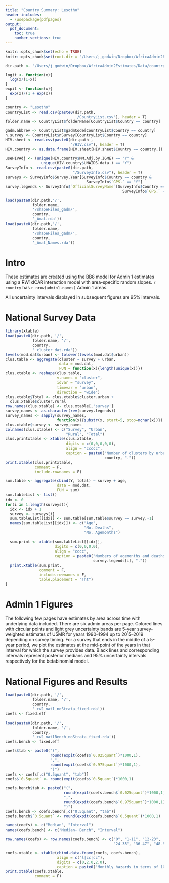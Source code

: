 ```yaml
---
title: "Country Summary: Lesotho"
header-includes:
  - \usepackage{pdfpages}
output: 
  pdf_document:
    toc: true
    number_sections: true
---
```


```r
knitr::opts_chunk$set(echo = TRUE)
knitr::opts_chunk$set(root.dir = "/Users/j_godwin/Dropbox/AfricaAdmin2Estimates/Data/countryDataFolders")

dir.path <- "/Users/j_godwin/Dropbox/AfricaAdmin2Estimates/Data/countryDataFolders"

logit <- function(x){
  log(x/(1-x))
}
expit <- function(x){
  exp(x)/(1 + exp(x))
}

```

```r
country <- "Lesotho"
CountryList <- read.csv(paste0(dir.path,
                               '/CountryList.csv'), header = T)
folder.name <- CountryList$folderName[CountryList$Country == country]

gadm.abbrev <- CountryList$gadmCode[CountryList$Country == country]
n.survey <- CountryList$nSurvey[CountryList$Country == country]
HIV.sheet <- read.csv(paste0(dir.path ,
                             "/HIV.csv"), header = T)
HIV.country <- as.data.frame(HIV.sheet[HIV.sheet$Country == country,])

useHIVAdj <- (unique(HIV.country$MM.Adj.by.IGME) == "Y" &
                unique(HIV.country$UNAIDS.data.) == "Y")
SurveyInfo <- read.csv(paste0(dir.path,
                              "/SurveyInfo.csv"), header = T)
surveys <- SurveyInfo$Survey.Year[SurveyInfo$Country == country &
                                    SurveyInfo$`GPS.` == "Y"]
survey.legends <- SurveyInfo$`OfficialSurveyName`[SurveyInfo$Country == country &
                                                    SurveyInfo$`GPS.` == "Y"]

load(paste0(dir.path,'/',
            folder.name,
            '/shapeFiles_gadm/',
            country,
            '_Amat.rda'))
load(paste0(dir.path,'/',
            folder.name,
            '/shapeFiles_gadm/',
            country,
            '_Amat_Names.rda'))

```
# Intro

These estimates are created using the BB8 model for Admin 1 estimates using a RW1xICAR interaction model with area-specific random slopes. \par


`r country` has `r nrow(admin1.names)` Admin 1 areas.\par


All uncertainty intervals displayed in subsequent figures are 95\% intervals.

\begin{figure}
\centering
\includegraphics[width=3.5in]{/Users/j_godwin/Dropbox/AfricaAdmin2Estimates/Data/countryDataFolders/Lesotho/Plots/ShapeCheck/Lesotho_adm1_neighb.pdf}
\includegraphics[width=3.5in]{/Users/j_godwin/Dropbox/AfricaAdmin2Estimates/Data/countryDataFolders/Lesotho/Plots/ShapeCheck/Lesotho_Admin1Names.pdf}
\caption{Top: The neighborhood structure of Admin 1 areas. Bottom: The names of Admin 1 areas.}
\end{figure}
\clearpage

\begin{figure}
\centering
\includegraphics[width=5in]{/Users/j_godwin/Dropbox/AfricaAdmin2Estimates/Data/countryDataFolders/Lesotho/Plots/Betabinomial/map/Lesotho_rw2main_randomSlopes_rw1xICAR_admin1_NotStrat_2019_median.pdf}
\caption{Median estimates of U5MR (deaths per 1000 children) in 2019.}
\end{figure}
\begin{figure}
\centering
\includegraphics[width=3.5in]{/Users/j_godwin/Dropbox/AfricaAdmin2Estimates/Data/countryDataFolders/Lesotho/Plots/Betabinomial/measure/Lesotho_rw2main_randomSlopes_rw1xICAR_admin1_NotStrat_Y2019_K2_measuremap.pdf}
\includegraphics[width=3.5in]{/Users/j_godwin/Dropbox/AfricaAdmin2Estimates/Data/countryDataFolders/Lesotho/Plots/Betabinomial/measure/Lesotho_rw2main_randomSlopes_rw1xICAR_admin1_NotStrat_Y2019_K3_measuremap.pdf}
\caption{Expression of uncertainty of U5MR (deaths per 1000 children) based on the average true classification probability (ATCP) in 2019.}
\end{figure}
\clearpage

\begin{figure}
\centering
\includegraphics{/Users/j_godwin/Dropbox/AfricaAdmin2Estimates/Data/countryDataFolders/Lesotho/Plots/Betabinomial/map/Lesotho_rw2main_randomSlopes_rw1xICAR_admin1_NotStrat_19902019_median.pdf}
\caption{Median estimates for selected years.}
\end{figure}
\clearpage

\clearpage

\includepdf[pages={-}]{/Users/j_godwin/Dropbox/AfricaAdmin2Estimates/Data/countryDataFolders/Lesotho/Plots/Betabinomial/Admin1/Lesotho_rw2main_randomSlopes_rw1xICAR_admin1Bench_spaghetti_allByMedian.pdf}

\begin{figure}
\centering
\includegraphics{/Users/j_godwin/Dropbox/AfricaAdmin2Estimates/Data/countryDataFolders/Lesotho/Plots/Betabinomial/ridge/Lesotho_rw2main_randomSlopes_rw1xICAR_admin1_NotStrat_2019_ridgeplot.pdf}
\caption{Posterior distributions of U5MR (deaths per 1000 children) in 2019. Areas are ordered by median estimated U5MR in 2019.}
\end{figure}
\clearpage
\begin{figure}
\centering
\includegraphics[height=10in]{/Users/j_godwin/Dropbox/AfricaAdmin2Estimates/Data/countryDataFolders/Lesotho/Plots/Betabinomial/map/Lesotho_rw2main_randomSlopes_rw1xICAR_admin1_NotStrat_median.pdf}
\caption{Posterior medians of U5MR (deaths per 1000 births) by Admin 1 area and year.}
\end{figure}
\clearpage



# National Survey Data
```r
library(xtable)
load(paste0(dir.path, '/',
            folder.name, '/',
            country,
            '_cluster_dat.rda'))
levels(mod.dat$urban) <- tolower(levels(mod.dat$urban))
clus.table <- aggregate(cluster ~ survey + urban,
                        data = mod.dat,
                        FUN = function(x){length(unique(x))})
clus.xtable <- reshape(clus.table,
                       v.names = "cluster",
                       idvar = "survey",
                       timevar = "urban",
                       direction = "wide")
clus.xtable$Total <- clus.xtable$cluster.urban + 
  clus.xtable$cluster.rural
row.names(clus.xtable) <- clus.xtable[,'survey']
survey_names <- as.character(rev(survey.legends))
survey_names <- sapply(survey_names, 
                       function(x){substr(x, start=5, stop=nchar(x))})
clus.xtable$survey <- survey_names
colnames(clus.xtable) <- c("Survey", "Urban",
                           "Rural", "Total")
clus.printxtable <- xtable(clus.xtable, 
                           digits = c(0,0,0,0,0),
                           align = "ccccc",
                           caption = paste0("Number of clusters by urban/rural designation by survey for ",
                                            country, "."))
print.xtable(clus.printxtable, 
             comment = F, 
             include.rownames = F)

sum.table <- aggregate(cbind(Y, total) ~ survey + age,
                       data = mod.dat,
                       FUN = sum)
sum.tableList <- list()
idx <- 0
for(i in 1:length(surveys)){
  idx <- idx + 1
  survey <- surveys[i]
  sum.tableList[[idx]] <- sum.table[sum.table$survey == survey,-1]
  names(sum.tableList[[idx]]) <- c("Age", 
                                   "No. Deaths",
                                   "No. Agemonths")
  
  sum.print <- xtable(sum.tableList[[idx]],
                      digits = c(0,0,0,0),
                      align = "cccc", 
                      caption = paste0("Numbers of agemonths and deaths by age for ",
                                       survey.legends[i], "."))
  print.xtable(sum.print,
               comment = F,
               include.rownames = F,
               table.placement = "!ht")
}
```

\clearpage

# Admin 1 Figures

The following few pages have estimates by area across time with underlying data included. There are six admin areas per page.
<!-- ,they are ordered by increasing median U5MR in the year 2019.  -->
Colored lines with circular points and light grey uncertainty bands are 5-year survey-weighted estimates of U5MR for years 1990--1994 up to 2015--2019 depending on survey timing. For a survey that ends in the middle of a 5-year period, we plot the estimates at the mid-point of the years in that interval for which the survey provides data. Black lines and corresponding intervals represent posterior medians and 95\% uncertainty intervals respectively for the betabinomial model.
<!-- IHME's estimates and corresponding intervals, where we can compare, are in aquamarine. -->

\includepdf[pages=-]{/Users/j_godwin/Dropbox/AfricaAdmin2Estimates/Data/countryDataFolders/Lesotho/Plots/Betabinomial/Admin1/Lesotho_rw2main_randomSlopes_rw1xICAR_admin1Bench_noStrata_spaghetti_6per.pdf}





# National Figures and Results
```r
load(paste0(dir.path, '/',
            folder.name, '/',
            country,
            '_rw2_natl_noStrata_fixed.rda'))
coefs <- fixed.eff

load(paste0(dir.path, '/',
            folder.name, '/',
            country,
            '_rw2_natlBench_noStrata_fixed.rda'))
coefs.bench <- fixed.eff

coefs$tab <- paste0("(",
                    round(expit(coefs$`0.025quant`)*1000,1),
                    ",",
                    round(expit(coefs$`0.975quant`)*1000,1),
                    ")")
coefs <- coefs[,c("0.5quant", "tab")]
coefs$`0.5quant` <- round(expit(coefs$`0.5quant`)*1000,1)

coefs.bench$tab <- paste0("(",
                          round(expit(coefs.bench$`0.025quant`)*1000,1),
                          ",",
                          round(expit(coefs.bench$`0.975quant`)*1000,1),
                          ")")
coefs.bench <- coefs.bench[,c("0.5quant", "tab")]
coefs.bench$`0.5quant` <- round(expit(coefs.bench$`0.5quant`)*1000,1)

names(coefs) <- c("Median", "Interval")
names(coefs.bench) <- c("Median- Bench", "Interval")

row.names(coefs) <- row.names(coefs.bench) <- c("0", "1-11", "12-23",
                                                "24-35", "36-47", "48-59")

coefs.xtable <- xtable(cbind.data.frame(coefs, coefs.bench),
                       align = c("l|cc|cc"),
                       digits = c(0,2,0,2,0),
                       caption = paste0("Monthly hazards in terms of 1000 children by age band for national, unstratified model for ", country, "."))
print.xtable(coefs.xtable,
             comment = F)
```


\begin{figure}
\centering
\includegraphics{/Users/j_godwin/Dropbox/AfricaAdmin2Estimates/Data/countryDataFolders/Lesotho/Plots/Betabinomial/National/Lesotho_rw2_natlBenchmarks.pdf}
\caption{Benchmark offsets: $
\mbox{BENCH}(t) = \mbox{U5MR}^\star(t)/\mbox{U5MR}(t)$
where $\mbox{U5MR}^\star(t)$ is modeled estimate and  $\mbox{U5MR}(t)
$ is UN-IGME estimate.}
\end{figure}


\begin{figure}
\centering
\includegraphics{/Users/j_godwin/Dropbox/AfricaAdmin2Estimates/Data/countryDataFolders/Lesotho/Plots/Betabinomial/National/Lesotho_rw2_natlBench_temporal.pdf}
\caption{Monthly hazards of death in terms of U5MR (number deaths per 1000 children) by agebands.}
\end{figure}
\clearpage

\begin{figure}
\centering
\includegraphics{/Users/j_godwin/Dropbox/AfricaAdmin2Estimates/Data/countryDataFolders/Lesotho/Plots/Betabinomial/National/Lesotho_rw2_natlBench_noStrata_spaghetti.pdf}
\caption{Benchmarked U5MR rates per 1000 live births. Top: DHS direct estimates with national trends from IHME GBD, UN-IGME, Smoothed Direct and Betabinomial estimates. Middle: 95\% uncertainty intervals for DHS data. Bottom: IHME GBD, UN-IGME, Smoothed Direct and Betabinomial estimates with for the unstratified model. 95\% uncertainty intervals}
\end{figure}
\clearpage



